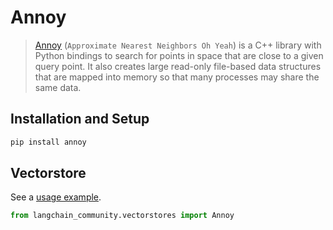 # Annoy

> [Annoy](https://github.com/spotify/annoy) (`Approximate Nearest Neighbors Oh Yeah`)
> is a C++ library with Python bindings to search for points in space that are
> close to a given query point. It also creates large read-only file-based data
> structures that are mapped into memory so that many processes may share the same data.

## Installation and Setup

```bash
pip install annoy
```

## Vectorstore

See a [usage example](/docs/integrations/vectorstores/annoy).

```python
from langchain_community.vectorstores import Annoy
```
